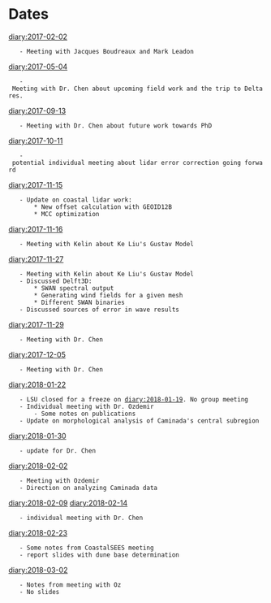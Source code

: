 = Dates =
[[diary:2017-02-02]]
	- Meeting with Jacques Boudreaux and Mark Leadon
[[diary:2017-05-04]]
	- Meeting with Dr. Chen about upcoming field work and the trip to Deltares.
[[diary:2017-09-13]]
	- Meeting with Dr. Chen about future work towards PhD
[[diary:2017-10-11]]
	- potential individual meeting about lidar error correction going forward
[[diary:2017-11-15]]
	- Update on coastal lidar work:
		* New offset calculation with GEOID12B
		* MCC optimization
[[diary:2017-11-16]]
	- Meeting with Kelin about Ke Liu's Gustav Model
[[diary:2017-11-27]]
	- Meeting with Kelin about Ke Liu's Gustav Model
	- Discussed Delft3D:
		* SWAN spectral output
		* Generating wind fields for a given mesh
		* Different SWAN binaries
	- Discussed sources of error in wave results
[[diary:2017-11-29]]
	- Meeting with Dr. Chen
[[diary:2017-12-05]]
	- Meeting with Dr. Chen
[[diary:2018-01-22]]
	- LSU closed for a freeze on [[diary:2018-01-19]]. No group meeting
	- Individual meeting with Dr. Ozdemir
		- Some notes on publications
	- Update on morphological analysis of Caminada's central subregion
[[diary:2018-01-30]]
	- update for Dr. Chen
[[diary:2018-02-02]]
	- Meeting with Ozdemir
	- Direction on analyzing Caminada data
[[diary:2018-02-09]]
[[diary:2018-02-14]]
	- individual meeting with Dr. Chen
[[diary:2018-02-23]]
	- Some notes from CoastalSEES meeting
	- report slides with dune base determination
[[diary:2018-03-02]]
	- Notes from meeting with Oz
	- No slides

